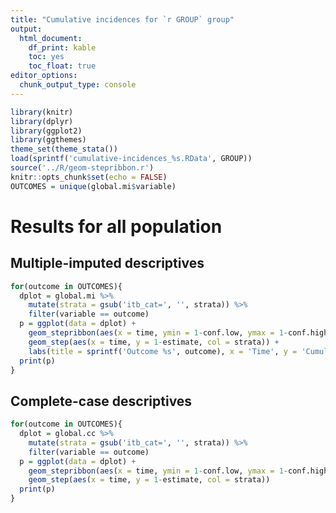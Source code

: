 ```yaml
---
title: "Cumulative incidences for `r GROUP` group"
output: 
  html_document: 
    df_print: kable
    toc: yes
    toc_float: true
editor_options: 
  chunk_output_type: console
---
```


```r
library(knitr)
library(dplyr)
library(ggplot2)
library(ggthemes)
theme_set(theme_stata())
load(sprintf('cumulative-incidences_%s.RData', GROUP))
source('../R/geom-stepribbon.r')
knitr::opts_chunk$set(echo = FALSE)
OUTCOMES = unique(global.mi$variable)
```

# Results for all population

## Multiple-imputed descriptives

```r
for(outcome in OUTCOMES){
  dplot = global.mi %>%
    mutate(strata = gsub('itb_cat=', '', strata)) %>%
    filter(variable == outcome)
  p = ggplot(data = dplot) +
    geom_stepribbon(aes(x = time, ymin = 1-conf.low, ymax = 1-conf.high, fill = strata), col = NA, alpha = 0.15) + 
    geom_step(aes(x = time, y = 1-estimate, col = strata)) +
    labs(title = sprintf('Outcome %s', outcome), x = 'Time', y = 'Cumulative incidence', fill = 'ABI \ncategories', col = 'ABI \ncategories')
  print(p)
}
```

## Complete-case descriptives

```r
for(outcome in OUTCOMES){
  dplot = global.cc %>%
    mutate(strata = gsub('itb_cat=', '', strata)) %>%
    filter(variable == outcome)
  p = ggplot(data = dplot) +
    geom_stepribbon(aes(x = time, ymin = 1-conf.low, ymax = 1-conf.high, fill = strata), col = NA, alpha = 0.15) + 
    geom_step(aes(x = time, y = 1-estimate, col = strata))
  print(p)
}
```
